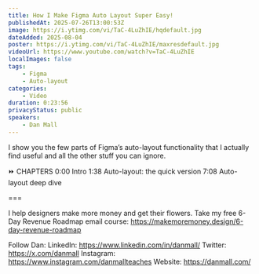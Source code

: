 ```yaml
---
title: How I Make Figma Auto Layout Super Easy!
publishedAt: 2025-07-26T13:00:53Z
image: https://i.ytimg.com/vi/TaC-4LuZhIE/hqdefault.jpg
dateAdded: 2025-08-04
poster: https://i.ytimg.com/vi/TaC-4LuZhIE/maxresdefault.jpg
videoUrl: https://www.youtube.com/watch?v=TaC-4LuZhIE
localImages: false
tags:
    - Figma
    - Auto-layout
categories:
    - Video
duration: 0:23:56
privacyStatus: public
speakers:
    - Dan Mall
---
```

I show you the few parts of Figma’s auto-layout functionality that I actually find useful and all the other stuff you can ignore.

⏩ CHAPTERS
0:00 Intro
1:38 Auto-layout: the quick version
7:08 Auto-layout deep dive

===

I help designers make more money and get their flowers.
Take my free 6-Day Revenue Roadmap email course: https://makemoremoney.design/6-day-revenue-roadmap

Follow Dan:
LinkedIn: https://www.linkedin.com/in/danmall/
Twitter: https://x.com/danmall
Instagram: https://www.instagram.com/danmallteaches
Website: https://danmall.com/
